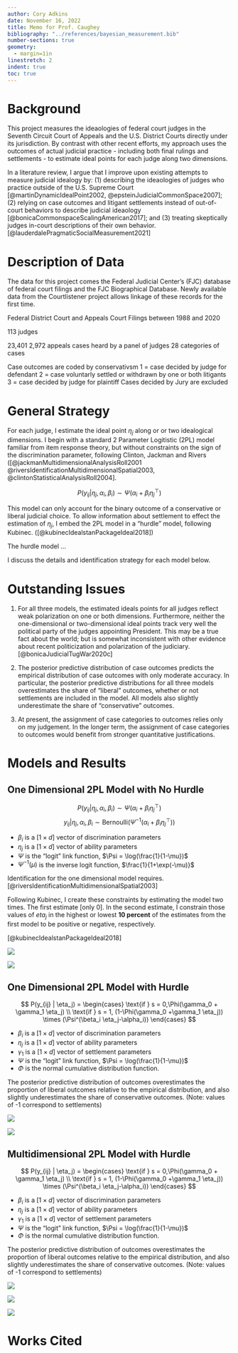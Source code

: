 ```yaml
---
author: Cory Adkins
date: November 16, 2022
title: Memo for Prof. Caughey
bibliography: "../references/bayesian_measurement.bib"
number-sections: true
geometry:
  - margin=1in
linestretch: 2
indent: true  
toc: true
---
```


# Background

This project measures the ideaologies of federal court judges in the Seventh Circuit Court of Appeals and the U.S. District Courts directly under its jurisdiction. By contrast with other recent efforts, my approach uses the outcomes of actual judicial practice - including both final rulings and settlements - to estimate ideal points for each judge along two dimensions. 

In a literature review, I argue that I improve upon existing attempts to measure judicial idealogy by: (1) describing the ideaologies of judges who practice outside of the U.S. Supreme Court [@martinDynamicIdealPoint2002, @epsteinJudicialCommonSpace2007]; (2) relying on case outcomes and litigant settlements instead of out-of-court behaviors to describe judicial ideaology [@bonicaCommonspaceScalingAmerican2017]; and (3) treating skeptically judges in-court descriptions of their own behavior. [@lauderdalePragmaticSocialMeasurement2021]  

# Description of Data

The data for this project comes the Federal Judicial Center's (FJC) database of federal court filings and the FJC Biographical Database. Newly available data from the Courtlistener project allows linkage of these records for the first time.

Federal District Court and Appeals Court Filings between 1988 and 2020

113 judges

23,401
2,972 appeals cases heard by a panel of judges
28 categories of cases

Case outcomes are coded by conservativsm
1 = case decided by judge for defendant
2 = case voluntarly settled or withdrawn by one or both
litigants
3 = case decided by judge for plaintiff
Cases decided by Jury are excluded

# General Strategy

For each judge, I estimate the ideal point $\eta_j$ along or or two idealogical dimensions. I begin with a standard 2 Parameter Logitistic (2PL) model familiar from item response theory, but without constraints on the sign of the discrimination parameter, following Clinton, Jackman and Rivers ([@jackmanMultidimensionalAnalysisRoll2001 @riversIdentificationMultidimensionalSpatial2003, @clintonStatisticalAnalysisRoll2004]. 

$$
P(y_{ij} | \eta_j, \alpha_i, \beta_i) \sim \Psi(\alpha_i+ \beta_i {\eta_j}^\top)
$$

This model can only account for the binary outcome of a conservative or liberal judicial choice. To allow information about settlement to effect the estimation of $\eta_j$, I embed the 2PL model in a "hurdle" model, following Kubinec. ([@kubinecIdealstanPackageIdeal2018])

The hurdle model ... 

I discuss the details and identification strategy for each model below. 

# Outstanding Issues

(1) For all three models, the estimated ideals points for all judges reflect weak polarization on one or both dimensions. Furthermore, neither the one-dimensional or two-dimensional ideal points track very well the political party of the judges appointing President. This may be a true fact about the world; but is somewhat inconsistent with other evidence about recent politicization and polarization of the judiciary. [@bonicaJudicialTugWar2020c]  

(2) The posterior predictive distribution of case outcomes predicts the empirical distribution of case outcomes with only moderate accuracy. In particular, the posterior predictive distributions for all three models overestimates the share of "liberal" outcomes, whether or not settlements are included in the model. All models also slightly underestimate the share of "conservative" outcomes.

(3) At present, the assignment of case categories to outcomes relies only on my judgement. In the longer term, the assignment of case categories to outcomes would benefit from stronger quantitative justifications. 

# Models and Results

## One Dimensional 2PL Model with No Hurdle

$$
P(y_{ij} | \eta_j, \alpha_i, \beta_i) \sim \Psi(\alpha_i+ \beta_i {\eta_j}^\top)
$$
$$
y_{ij} | \eta_j, \alpha_i, \beta_i \sim \text{Bernoulli}(\Psi^{-1}(\alpha_i + \beta_i {\eta_j}^\top))
$$

- $\beta_i$ is a $[1 \times d]$ vector of discrimination parameters
- $\eta_j$ is a $[1 \times d]$ vector of ability parameters
* $\Psi$ is the "logit" link function, $\Psi = \log(\frac{1}{1-\mu})$
* $\Psi^{-1}(\mu)$ is the inverse logit function, $\frac{1}{1+\exp(-\mu)}$

Identification for the one dimensional model requires. [@riversIdentificationMultidimensionalSpatial2003] 

Following Kubinec, I create these constraints by estimating the model two times. The first estimate [only 0]. In the second estimate, I constrain those values of $eta_j$ in the highest or lowest **10 percent** of the estimates from the first model to be positive or negative, respectively. 

[@kubinecIdealstanPackageIdeal2018]

![](graphics/ppc_fit_2PL_constrained.png)

![](graphics/ci_constrained.png)

## One Dimensional 2PL Model with Hurdle

::: {.hidden}
$$
P(y_{ij} | \eta_j) = \begin{cases}
\text{if } s = 0,\Phi(\gamma_0 + \gamma_1 \eta_j) \\
\text{if } s = 1, (1-\Phi(\gamma_0 +\gamma_1 \eta_j)) \times (\Psi^(\beta_i \eta_j-\alpha_i))
\end{cases}
$$
::: 

- $\beta_i$ is a $[1 \times d]$ vector of discrimination parameters
- $\eta_j$ is a $[1 \times d]$ vector of ability parameters
- $\gamma_1$ is a $[1 \times d]$ vector of settlement parameters
- $\Psi$ is the "logit" link function, $\Psi = \log(\frac{1}{1-\mu})$
- $\Phi$ is the normal cumulative distribution function.

The posterior predictive distribution of outcomes overestimates the proportion of liberal outcomes relative to the empirical distribution, and also slightly underestimates the share of conservative outcomes. (Note: values of -1 correspond to settlements)

![](graphics/ppc_2PL_hurdle_constrained.png)

![](graphics/ci_hurdle_constrained.png)

## Multidimensional 2PL Model with Hurdle

::: {.hidden}
$$
P(y_{ij} | \eta_j) = \begin{cases}
\text{if } s = 0,\Phi(\gamma_0 + \gamma_1 \eta_j) \\
\text{if } s = 1, (1-\Phi(\gamma_0 +\gamma_1 \eta_j)) \times (\Psi^(\beta_i \eta_j-\alpha_i))
\end{cases}
$$
:::

- $\beta_i$ is a $[1 \times d]$ vector of discrimination parameters
- $\eta_j$ is a $[1 \times d]$ vector of ability parameters
- $\gamma_1$ is a $[1 \times d]$ vector of settlement parameters
* $\Psi$ is the "logit" link function, $\Psi = \log(\frac{1}{1-\mu})$
- $\Phi$ is the normal cumulative distribution function.  

The posterior predictive distribution of outcomes overestimates the proportion of liberal outcomes relative to the empirical distribution, and also slightly underestimates the share of conservative outcomes. (Note: values of -1 correspond to settlements)

![](graphics/ppc_2d.png)

![](graphics/2d_eta1.png)

![](graphics/2d_eta2.png)

# Works Cited
